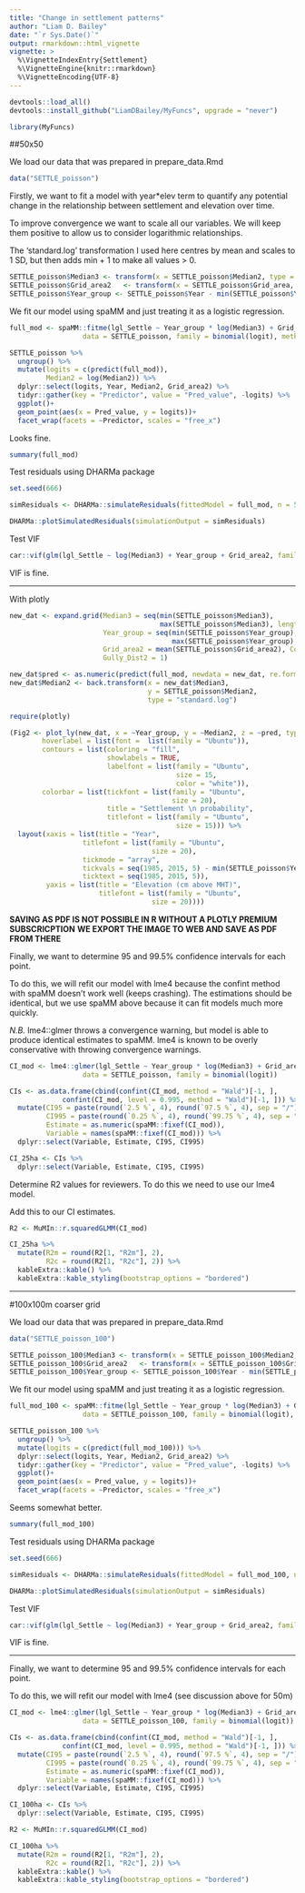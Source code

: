 ```yaml
---
title: "Change in settlement patterns"
author: "Liam D. Bailey"
date: "`r Sys.Date()`"
output: rmarkdown::html_vignette
vignette: >
  %\VignetteIndexEntry{Settlement}
  %\VignetteEngine{knitr::rmarkdown}
  %\VignetteEncoding{UTF-8}
---
```


```r

devtools::load_all()
devtools::install_github("LiamDBailey/MyFuncs", upgrade = "never")

library(MyFuncs)

```

##50x50

We load our data that was prepared in prepare_data.Rmd

```r

data("SETTLE_poisson")

```

Firstly, we want to fit a model with year*elev term to quantify any potential change in the relationship between settlement and elevation over time.

To improve convergence we want to scale all our variables. We will keep them positive to allow us to consider logarithmic relationships.

The 'standard.log' transformation I used here centres by mean and scales to 1 SD, but then adds min + 1 to make all values > 0.

```r

SETTLE_poisson$Median3 <- transform(x = SETTLE_poisson$Median2, type = "standard.log")
SETTLE_poisson$Grid_area2   <- transform(x = SETTLE_poisson$Grid_area, type = "standard")
SETTLE_poisson$Year_group <- SETTLE_poisson$Year - min(SETTLE_poisson$Year)

```

We fit our model using spaMM and just treating it as a logistic regression.

```r

full_mod <- spaMM::fitme(lgl_Settle ~ Year_group * log(Median3) + Grid_area2 + (1|Sub_Area),
                  data = SETTLE_poisson, family = binomial(logit), method = "PQL/L")

```

```r

SETTLE_poisson %>%
  ungroup() %>%
  mutate(logits = c(predict(full_mod)),
         Median2 = log(Median2)) %>%
  dplyr::select(logits, Year, Median2, Grid_area2) %>%
  tidyr::gather(key = "Predictor", value = "Pred_value", -logits) %>%
  ggplot()+
  geom_point(aes(x = Pred_value, y = logits))+
  facet_wrap(facets = ~Predictor, scales = "free_x")

```

Looks fine.

```r

summary(full_mod)

```

Test residuals using DHARMa package

```r

set.seed(666)

simResiduals <- DHARMa::simulateResiduals(fittedModel = full_mod, n = 5000)

DHARMa::plotSimulatedResiduals(simulationOutput = simResiduals)

```

Test VIF

```r

car::vif(glm(lgl_Settle ~ log(Median3) + Year_group + Grid_area2, family = "binomial", data = SETTLE_poisson))

```

VIF is fine.

---------------------

With plotly

```r

new_dat <- expand.grid(Median3 = seq(min(SETTLE_poisson$Median3),
                                     max(SETTLE_poisson$Median3), length.out = 100),
                       Year_group = seq(min(SETTLE_poisson$Year_group),
                                        max(SETTLE_poisson$Year_group), 1),
                       Grid_area2 = mean(SETTLE_poisson$Grid_area2), Coast_Dist2 = 1,
                       Gully_Dist2 = 1)

new_dat$pred <- as.numeric(predict(full_mod, newdata = new_dat, re.form = NA)[, 1])
new_dat$Median2 <- back.transform(x = new_dat$Median3,
                                  y = SETTLE_poisson$Median2,
                                  type = "standard.log")

require(plotly)

(Fig2 <- plot_ly(new_dat, x = ~Year_group, y = ~Median2, z = ~pred, type = "contour", showlegend = F, 
        hoverlabel = list(font =  list(family = "Ubuntu")),
        contours = list(coloring = "fill",
                        showlabels = TRUE,
                        labelfont = list(family = "Ubuntu",
                                         size = 15,
                                         color = "white")),
        colorbar = list(tickfont = list(family = "Ubuntu",
                                        size = 20),
                        title = "Settlement \n probability",
                        titlefont = list(family = "Ubuntu",
                                         size = 15))) %>%
  layout(xaxis = list(title = "Year",
                  titlefont = list(family = "Ubuntu",
                                   size = 20),
                  tickmode = "array",
                  tickvals = seq(1985, 2015, 5) - min(SETTLE_poisson$Year),
                  ticktext = seq(1985, 2015, 5)),
         yaxis = list(title = "Elevation (cm above MHT)",
                      titlefont = list(family = "Ubuntu",
                                   size = 20))))

```

**SAVING AS PDF IS NOT POSSIBLE IN R WITHOUT A PLOTLY PREMIUM SUBSCRICPTION**
**WE EXPORT THE IMAGE TO WEB AND SAVE AS PDF FROM THERE**

Finally, we want to determine 95 and 99.5% confidence intervals for each point.

To do this, we will refit our model with lme4 because the confint method with spaMM doesn't work well (keeps crashing). The estimations should be identical, but we use spaMM above because it can fit models much more quickly.

*N.B.* lme4::glmer throws a convergence warning, but model is able to produce identical estimates to spaMM. lme4 is known to be overly conservative with throwing convergence warnings.

```r

CI_mod <- lme4::glmer(lgl_Settle ~ Year_group * log(Median3) + Grid_area2 + (1|Sub_Area),
                  data = SETTLE_poisson, family = binomial(logit))

CIs <- as.data.frame(cbind(confint(CI_mod, method = "Wald")[-1, ],
             confint(CI_mod, level = 0.995, method = "Wald")[-1, ])) %>%
  mutate(CI95 = paste(round(`2.5 %`, 4), round(`97.5 %`, 4), sep = "/"),
         CI995 = paste(round(`0.25 %`, 4), round(`99.75 %`, 4), sep = "/"),
         Estimate = as.numeric(spaMM::fixef(CI_mod)),
         Variable = names(spaMM::fixef(CI_mod))) %>% 
  dplyr::select(Variable, Estimate, CI95, CI995)

CI_25ha <- CIs %>% 
  dplyr::select(Variable, Estimate, CI95, CI995)

```

Determine R2 values for reviewers. To do this we need to use our lme4 model.

Add this to our CI estimates.

```r

R2 <- MuMIn::r.squaredGLMM(CI_mod)

CI_25ha %>% 
  mutate(R2m = round(R2[1, "R2m"], 2),
         R2c = round(R2[1, "R2c"], 2)) %>% 
  kableExtra::kable() %>% 
  kableExtra::kable_styling(bootstrap_options = "bordered")

```

-------------

#100x100m coarser grid

We load our data that was prepared in prepare_data.Rmd

```r

data("SETTLE_poisson_100")

```

```r

SETTLE_poisson_100$Median3 <- transform(x = SETTLE_poisson_100$Median2, type = "standard.log")
SETTLE_poisson_100$Grid_area2   <- transform(x = SETTLE_poisson_100$Grid_area, type = "standard")
SETTLE_poisson_100$Year_group <- SETTLE_poisson_100$Year - min(SETTLE_poisson_100$Year)

```

We fit our model using spaMM and just treating it as a logistic regression.

```r

full_mod_100 <- spaMM::fitme(lgl_Settle ~ Year_group * log(Median3) + Grid_area2 + (1|Sub_Area),
                  data = SETTLE_poisson_100, family = binomial(logit), method = "PQL/L")

```

```r

SETTLE_poisson_100 %>%
  ungroup() %>%
  mutate(logits = c(predict(full_mod_100))) %>%
  dplyr::select(logits, Year, Median2, Grid_area2) %>%
  tidyr::gather(key = "Predictor", value = "Pred_value", -logits) %>%
  ggplot()+
  geom_point(aes(x = Pred_value, y = logits))+
  facet_wrap(facets = ~Predictor, scales = "free_x")

```

Seems somewhat better.

```r

summary(full_mod_100)

```

Test residuals using DHARMa package

```r

set.seed(666)

simResiduals <- DHARMa::simulateResiduals(fittedModel = full_mod_100, n = 5000)

DHARMa::plotSimulatedResiduals(simulationOutput = simResiduals)

```

Test VIF

```r

car::vif(glm(lgl_Settle ~ log(Median3) + Year_group + Grid_area2, family = "binomial", data = SETTLE_poisson_100))

```

VIF is fine.

---------------------

Finally, we want to determine 95 and 99.5% confidence intervals for each point.

To do this, we will refit our model with lme4 (see discussion above for 50m)

```r

CI_mod <- lme4::glmer(lgl_Settle ~ Year_group * log(Median3) + Grid_area2 + (1|Sub_Area),
                  data = SETTLE_poisson_100, family = binomial(logit))

CIs <- as.data.frame(cbind(confint(CI_mod, method = "Wald")[-1, ],
             confint(CI_mod, level = 0.995, method = "Wald")[-1, ])) %>%
  mutate(CI95 = paste(round(`2.5 %`, 4), round(`97.5 %`, 4), sep = "/"),
         CI995 = paste(round(`0.25 %`, 4), round(`99.75 %`, 4), sep = "/"),
         Estimate = as.numeric(spaMM::fixef(CI_mod)),
         Variable = names(spaMM::fixef(CI_mod))) %>% 
  dplyr::select(Variable, Estimate, CI95, CI995)

CI_100ha <- CIs %>% 
  dplyr::select(Variable, Estimate, CI95, CI995)

```

```r

R2 <- MuMIn::r.squaredGLMM(CI_mod)

CI_100ha %>% 
  mutate(R2m = round(R2[1, "R2m"], 2),
         R2c = round(R2[1, "R2c"], 2)) %>% 
  kableExtra::kable() %>% 
  kableExtra::kable_styling(bootstrap_options = "bordered")

```
